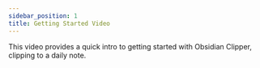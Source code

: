```yaml
---
sidebar_position: 1
title: Getting Started Video
---
```



<ReactPlayer false controls url="https://youtu.be/kINRwNG2LCQ" />


This video provides a quick intro to getting started with Obsidian Clipper, clipping to a daily note. 


